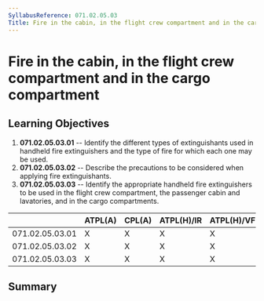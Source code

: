 ```yaml
---
SyllabusReference: 071.02.05.03
Title: Fire in the cabin, in the flight crew compartment and in the cargo compartment
---
```


# Fire in the cabin, in the flight crew compartment and in the cargo compartment

## Learning Objectives

1.  **071.02.05.03.01** -- Identify the different types of extinguishants used in
    handheld fire extinguishers and the type of fire for which each one may be
    used.
2.  **071.02.05.03.02** -- Describe the precautions to be considered when
    applying fire extinguishants.
3.  **071.02.05.03.03** -- Identify the appropriate handheld fire extinguishers
    to be used in the flight crew compartment, the passenger cabin and
    lavatories, and in the cargo compartments.

|                 | ATPL(A) | CPL(A) | ATPL(H)/IR | ATPL(H)/VFR | CPL(H) | IR  | CBIR(A) |
| --------------- | ------- | ------ | ---------- | ----------- | ------ | --- | ------- |
| 071.02.05.03.01 | X       | X      | X          | X           | X      |     |         |
| 071.02.05.03.02 | X       | X      | X          | X           | X      |     |         |
| 071.02.05.03.03 | X       | X      | X          | X           | X      |     |         |

## Summary
